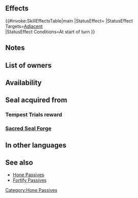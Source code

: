 {{Passive
|type=C
|exclusive=0
|1name=Hone Beasts
|1tagid=SID_獣刃の鼓舞
|1effect=At start of turn, grants Atk/Spd+6 to adjacent beast allies for 1 turn.
|1cost=200
|1required=Hone Atk 2;Hone Spd 2
|canUseWeapon={{WeaponList|Beast}}
|canUseMove={{MoveList|all}}
|properties=random_all
}}
==Effects==
{{#invoke:SkillEffectsTable|main
|StatusEffect={{SkillEffectText|Bonuses|Atk/Spd|6}}
|StatusEffect Targets=[[Adjacent]] {{Cwtt|group=1|Beast}}<br>{{SkillTargetText|Allies}}
|StatusEffect Conditions=At start of turn
}}

==Notes==
{{Bonuses}}

==List of owners==
{{Skill Hero List}}
==Availability==
{{PassiveFocusList}}
{{PassiveDistributionList}}
{{PassiveCombatManualList}}
==Seal acquired from==
===Tempest Trials reward===
{{Tempest Trials seal reward}}
===[[Sacred Seal Forge]]===
{{SealCosts
|seals=Hone Beasts
|badgeColor=Scarlet
|costs1=20;100;40
}}

==In other languages==
{{OtherLanguages
|japanese=獣刃の鼓舞
|german=Bestien verb.
|spanishEU=Oleada bestial
|spanishLA=Oleada bestial
|french=Élan (Bêtes)
|italian=Incita bestie
|chineseTW=獸刃鼓舞
|portuguese=Feras elevadas
}}
==See also==
* [[Hone Passives]]
* [[Fortify Passives]]
{{Seals Navbox}}
{{Passives Navbox|C}}
[[Category:Hone Passives]]